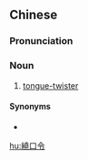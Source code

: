 {{also|绕口令}}
==Chinese==
{{zh-forms|s=绕口令|type=21}}
{{wikipedia|lang=zh|繞口令}}

===Pronunciation===
{{zh-pron
|m=ràokǒulìng
|c=jiu5 hau2 ling6
|mn=qz:liáu-khió-lēng/xm:liáu-kháu-lēng/zz:jiáu-kháu-lēng
|cat=n
}}

===Noun===
{{zh-noun}}

# [[tongue-twister]]

====Synonyms====
* {{zh-l|拗口令}}

[[hu:繞口令]]